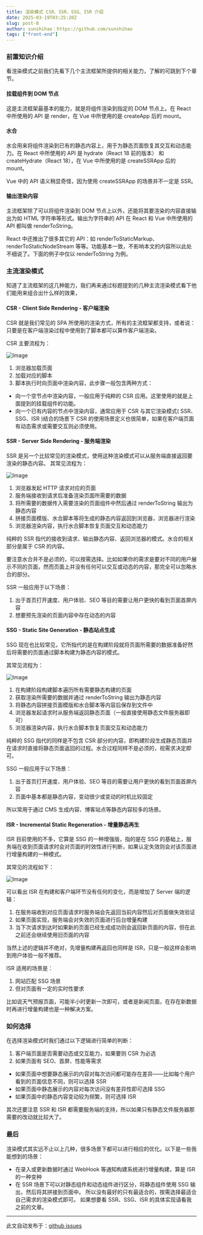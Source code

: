 ```yaml
---
title: 渲染模式 CSR、SSR、SSG、ISR 介绍
date: 2025-03-19T03:25:20Z
slug: post-8
author: sunshihao：https://github.com/sunshihao
tags: ["front-end"]
---
```


### 前置知识介绍
看渲染模式之前我们先看下几个主流框架所提供的相关能力，了解的可跳到下个章节。

#### 挂载组件到 DOM 节点
这是主流框架最基本的能力，就是将组件渲染到指定的 DOM 节点上。在 React 中所使用的 API 是 render，在 Vue 中所使用的是 createApp 后的 mount。

#### 水合
水合用来将组件渲染到已有的静态内容上，用于为静态页面恢复其交互和动态能力。在 React 中所使用的 API 是 hydrate（React 18 前的版本） 和 createHydrate（React 18），在 Vue 中所使用的是 createSSRApp 后的 mount。

Vue 中的 API 语义稍显奇怪，因为使用 createSSRApp 的场景并不一定是 SSR。

#### 输出渲染内容

主流框架除了可以将组件渲染到 DOM 节点上以外，还能将其要渲染的内容直接输出为如 HTML 字符串等形式。输出为字符串的 API 在 React 和 Vue 中所使用的 API 都叫做 renderToString。

React 中还推出了很多其它的 API：如 renderToStaticMarkup、 renderToStaticNodeStream 等等。功能基本一致，不影响本文的内容所以此处不细说了。下面的例子中仅以 renderToString 为例。

### 主流渲染模式

知道了主流框架的这几种能力，我们再来通过标题提到的几种主流渲染模式看下他们能用来组合出什么样的效果，

#### CSR - Client Side Rendering - 客户端渲染

CSR 就是我们常见的 SPA 所使用的渲染方式，所有的主流框架都支持，或者说：只要是在客户端渲染过程中使用到了脚本都可以算作客户端渲染。

CSR 主要流程为：

![Image](https://github.com/user-attachments/assets/a3ae6ad9-297d-44d6-a821-e1470866e053)

1. 浏览器加载页面
2. 加载对应的脚本
3. 脚本执行时向页面中渲染内容，此步骤一般包含两种方式：
- 向一个空节点中渲染内容，一般应用于纯粹的 CSR 应用。这里使用的就是上面提到的挂载组件的功能。
- 向一个已有内容的节点中渲染内容，通常应用于 CSR 与其它渲染模式( SSR、SSG、ISR )结合的场景下
CSR 的使用场景定义也很简单，如果在客户端页面有动态需求或需要交互则必须使用。

#### SSR - Server Side Rendering - 服务端渲染

SSR 是另一个比较常见的渲染模式，使用这种渲染模式可以从服务端直接返回要渲染的静态内容。
其常见流程为：

![Image](https://github.com/user-attachments/assets/2193f4b8-d2bf-4d54-9ab5-88c1f04c5531)

1. 浏览器发起 HTTP 请求对应的页面
2. 服务端接收到请求后准备渲染页面所需要的数据
3. 将所需要的数据传入需要渲染的页面组件中然后通过 renderToString 输出为静态内容
4. 拼接页面模版、水合脚本等将生成的静态内容返回到浏览器，浏览器进行渲染
5. 浏览器渲染内容，执行水合脚本恢复页面交互和动态能力

纯粹的 SSR 指代的接收到请求、输出静态内容、返回浏览器的模式。水合的相关部分是属于 CSR 的内容。

要注意水合并不是必须的，可以按需选择。比如如果你的需求是要对不同的用户展示不同的页面，然而页面上并没有任何可以交互或动态的内容，那完全可以忽略水合的部分。

SSR 一般应用于以下场景：

1. 出于首页打开速度、用户体验、SEO 等目的需要让用户更快的看到页面首屏内容
2. 想要预先渲染的页面内容中存在动态的内容

#### SSG - Static Site Generation - 静态站点生成

SSG 现在也比较常见，它所指代的是在构建阶段就将页面所需要的数据准备好然后将需要的页面通过脚本构建为静态内容的模式。

其常见流程为：

![Image](https://github.com/user-attachments/assets/f7a4a554-aa16-453e-bd14-0482bd11f995)

1. 在构建阶段构建脚本遍历所有需要静态构建的页面
2. 获取渲染所需要的数据并通过 renderToString 输出为静态内容
3. 将静态内容拼接页面模版和水合脚本等内容后保存到文件中
4. 浏览器发起请求时从服务端返回静态页面（一般直接使用静态文件服务器即可）
5. 浏览器渲染内容，执行水合脚本恢复页面交互和动态能力

纯粹的 SSG 指代的同样是不包含 CSR 部分的内容，即构建阶段生成静态页面并在请求时直接将静态页面返回的过程。水合过程同样不是必须的，视需求决定即可。

SSG 一般应用于以下场景：

1. 出于首页打开速度、用户体验、SEO 等目的需要让用户更快的看到页面首屏内容
2. 页面中基本都是静态内容，变动很少或变动的时机比较固定

所以常用于通过 CMS 生成内容、博客站点等静态内容较多的场景。

#### ISR - Incremental Static Regeneration - 增量静态再生

ISR 目前使用的不多，它算是 SSG 的一种增强版，指的是在 SSG 的基础上，服务端在收到页面请求时会对页面的时效性进行判断，如果认定失效则会对该页面进行增量构建的一种模式。

其常见的流程如下：

![Image](https://github.com/user-attachments/assets/906da54f-f162-4517-a678-879a454e5f1d)

可以看出 ISR 在构建和客户端环节没有任何的变化，而是增加了 Server 端的逻辑：

1. 在服务端收到对应页面请求时服务端会先返回当前内容然后对页面做失效验证
2. 如果页面实现，服务端会对失效的页面进行后台增量构建
3. 当下次请求到达时如果新的页面已经生成成功则会返回新页面的内容，但在此之前还会继续使用旧页面的内容

当然上述的逻辑并不绝对，先增量构建再返回也同样是 ISR，只是一般这样会影响到用户体验一般不推荐。

ISR 适用的场景是：
1. 网站匹配 SSG 场景
2. 但对页面有一定的实时性要求

比如说天气预报页面，可能半小时更新一次即可，或者是新闻页面，在存在新数据时再进行增量构建也是一种解决方案。

### 如何选择

在选择渲染模式时我们通过以下逻辑进行简单的判断：

1. 客户端页面是否需要动态或交互能力，如果要则 CSR 为必选
2. 如果页面有 SEO、首屏、性能等需求

- 如果页面中想要静态展示的内容对每次访问都可能存在差异——比如每个用户看到的页面信息不同，则可以选择 SSR
- 如果页面中静态展示的内容对每次访问没有差异性即可选择 SSG
- 如果页面中的静态内容变动较为频繁，则可选择 ISR

其次还要注意 SSR 和 ISR 都需要服务端的支持，所以如果只有静态文件服务器那需要的改动就比较大了。

### 最后

渲染模式其实远不止以上几种，很多场景下都可以进行相应的优化。以下是一些我能想到的场景：

- 在录入或更新数据时通过 WebHook 等通知构建系统进行增量构建，算是 ISR 的一种变种
- 在 SSR 场景下可以对静态组件和动态组件进行区分，将静态组件使用 SSG 输出，然后将其拼接到页面中。
所以没有最好的只有最适合的，按需选择最适合自己需求的渲染模式即可。
如果想要看 SSR、SSG、ISR 的具体实现请看我之前的文章。

---
此文自动发布于：<a href="https://github.com/sunshihao/sunshihao.github.io/issues/8" target="_blank">github issues</a>
